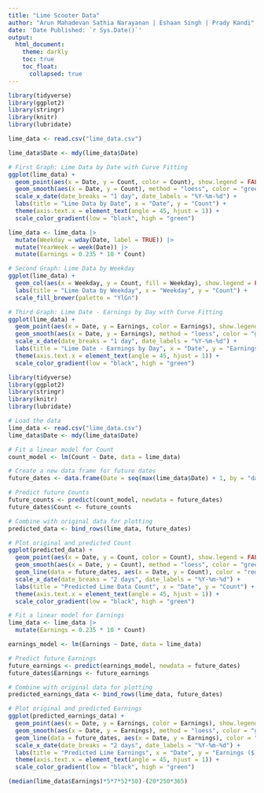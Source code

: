---
title: "Lime Scooter Data"
author: "Arun Mahadevan Sathia Narayanan | Eshaan Singh | Prady Kandi"
date: 'Date Published: `r Sys.Date()`'
output:
  html_document:
    theme: darkly
    toc: true
    toc_float:
      collapsed: true
---

```{r echo = FALSE}
library(tidyverse)
library(ggplot2)
library(stringr)
library(knitr)
library(lubridate)

lime_data <- read.csv("lime_data.csv")

lime_data$Date <- mdy(lime_data$Date)

# First Graph: Lime Data by Date with Curve Fitting
ggplot(lime_data) +
  geom_point(aes(x = Date, y = Count, color = Count), show.legend = FALSE) +
  geom_smooth(aes(x = Date, y = Count), method = "loess", color = "green", se = FALSE) + # Added curve fitting
  scale_x_date(date_breaks = "1 day", date_labels = "%Y-%m-%d") +
  labs(title = "Lime Data by Date", x = "Date", y = "Count") +
  theme(axis.text.x = element_text(angle = 45, hjust = 1)) +
  scale_color_gradient(low = "black", high = "green")

lime_data <- lime_data |>
  mutate(Weekday = wday(Date, label = TRUE)) |>
  mutate(YearWeek = week(Date)) |>
  mutate(Earnings = 0.235 * 10 * Count)

# Second Graph: Lime Data by Weekday
ggplot(lime_data) +
  geom_col(aes(x = Weekday, y = Count, fill = Weekday), show.legend = FALSE) +
  labs(title = "Lime Data by Weekday", x = "Weekday", y = "Count") + 
  scale_fill_brewer(palette = "YlGn")

# Third Graph: Lime Date - Earnings by Day with Curve Fitting
ggplot(lime_data) +
  geom_point(aes(x = Date, y = Earnings, color = Earnings), show.legend = FALSE) + 
  geom_smooth(aes(x = Date, y = Earnings), method = "loess", color = "green", se = FALSE) + # Added curve fitting
  scale_x_date(date_breaks = "1 day", date_labels = "%Y-%m-%d") +
  labs(title = "Lime Date - Earnings by Day", x = "Date", y = "Earnings ($)") +
  theme(axis.text.x = element_text(angle = 45, hjust = 1)) +
  scale_color_gradient(low = "black", high = "green")
```

```{r echo = FALSE}
library(tidyverse)
library(ggplot2)
library(stringr)
library(knitr)
library(lubridate)

# Load the data
lime_data <- read.csv("lime_data.csv")
lime_data$Date <- mdy(lime_data$Date)

# Fit a linear model for Count
count_model <- lm(Count ~ Date, data = lime_data)

# Create a new data frame for future dates
future_dates <- data.frame(Date = seq(max(lime_data$Date) + 1, by = "day", length.out = 30))

# Predict future Counts
future_counts <- predict(count_model, newdata = future_dates)
future_dates$Count <- future_counts

# Combine with original data for plotting
predicted_data <- bind_rows(lime_data, future_dates)

# Plot original and predicted Count
ggplot(predicted_data) +
  geom_point(aes(x = Date, y = Count, color = Count), show.legend = FALSE) +
  geom_smooth(aes(x = Date, y = Count), method = "loess", color = "green", se = FALSE) +
  geom_line(data = future_dates, aes(x = Date, y = Count), color = "red", linetype = "dashed") + # Future predictions
  scale_x_date(date_breaks = "2 days", date_labels = "%Y-%m-%d") +
  labs(title = "Predicted Lime Data Count", x = "Date", y = "Count") +
  theme(axis.text.x = element_text(angle = 45, hjust = 1)) +
  scale_color_gradient(low = "black", high = "green")

# Fit a linear model for Earnings
lime_data <- lime_data |>
  mutate(Earnings = 0.235 * 10 * Count)

earnings_model <- lm(Earnings ~ Date, data = lime_data)

# Predict future Earnings
future_earnings <- predict(earnings_model, newdata = future_dates)
future_dates$Earnings <- future_earnings

# Combine with original data for plotting
predicted_earnings_data <- bind_rows(lime_data, future_dates)

# Plot original and predicted Earnings
ggplot(predicted_earnings_data) +
  geom_point(aes(x = Date, y = Earnings, color = Earnings), show.legend = FALSE) +
  geom_smooth(aes(x = Date, y = Earnings), method = "loess", color = "green", se = FALSE) +
  geom_line(data = future_dates, aes(x = Date, y = Earnings), color = "red", linetype = "dashed") + # Future predictions
  scale_x_date(date_breaks = "2 days", date_labels = "%Y-%m-%d") +
  labs(title = "Predicted Lime Earnings", x = "Date", y = "Earnings ($)") +
  theme(axis.text.x = element_text(angle = 45, hjust = 1)) +
  scale_color_gradient(low = "black", high = "green")

(median(lime_data$Earnings)*5*7*52*50)-(20*250*365)
```